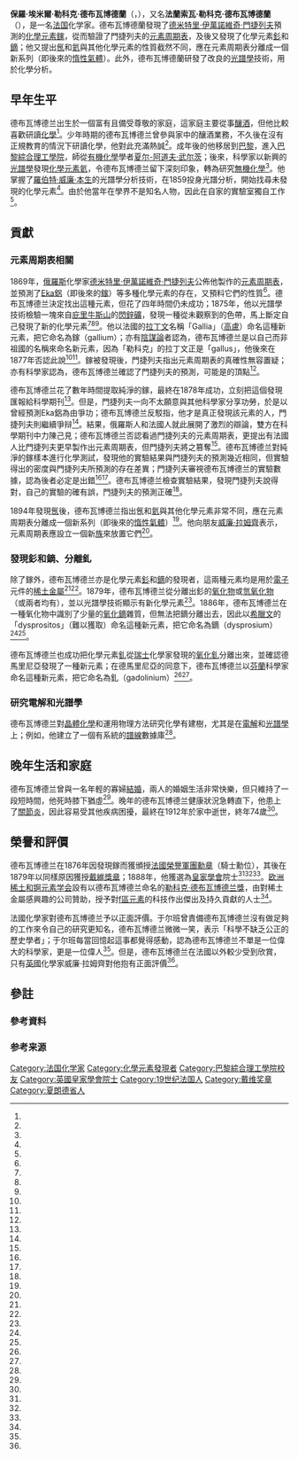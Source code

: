 {{NoteTA
|G1 = Chemistry
|1 = zh-cn:门捷列夫; zh-hk:門捷列夫; zh-tw:門得列夫;
|2 = zh-cn:弗朗索瓦; zh-hk:法蘭索瓦; zh-tw:法蘭索瓦
|3 = zh-cn:德布瓦博德兰; zh-hk:博勃瀚; zh-tw:德布瓦博德蘭;
}}
{{Infobox scientist
| name        = 保羅·埃米爾·勒科克·德布瓦博德蘭
| image       = Lecoq de Boisbaudran.jpg
|birth_date        = {{birth date|1838|04|18}}
|birth_place       = {{flag|France|1838}}[[干邑|干邑]]
|death_date        = {{death date and age|1912|05|28|1838|04|18}}
|death_place       = {{flag|France|1912}}[[巴黎|巴黎]]
| nationality = {{flag|France}}
| fields      = [[無機化學|無機化學]]
| alma_mater  = [[巴黎綜合理工學院|巴黎綜合理工學院]]
| academic_advisors = [[夏尔-阿道夫·武尔茨|夏尔-阿道夫·武尔茨]]
| known_for   = 發現[[鎵|鎵]]、[[釤|釤]]、[[鏑|鏑]]<br />
| awards      = [[法國榮譽軍團勳章|法國榮譽軍團勳章]]（騎士勳位）<br />[[戴維獎章|戴維獎章]]
}}
'''保羅·埃米爾·勒科克·德布瓦博德蘭'''（{{lang-fr|'''Paul Émile Lecoq de Boisbaudran'''}}，{{bd|1838年|4月18日|1912年|5月28日}}），又名'''法蘭索瓦·勒科克·德布瓦博德蘭'''（{{lang-fr|François Lecoq de Boisbaudran}}），是一名[[法国|法国]]化学家。德布瓦博德蘭發現了[[德米特里·伊萬諾維奇·門捷列夫|德米特里·伊萬諾維奇·門捷列夫]]預測的[[化學元素|化學元素]][[鎵|鎵]]，從而驗證了門捷列夫的[[元素周期表|元素周期表]]，及後又發現了化學元素[[釤|釤]]和[[鏑|鏑]]；他又提出[[氬|氬]]和[[氦|氦]]與其他化學元素的性質截然不同，應在元素周期表分離成一個新系列（即後來的[[稀有气体|惰性氣體]]）。此外，德布瓦博德蘭研發了改良的[[光譜學|光譜學]]技術，用於化學分析。

== 早年生平 ==
德布瓦博德兰出生於一個富有且備受尊敬的{{link-en|領主 (法國)|Seigneur|領主}}家庭，這家庭主要從事[[釀酒|釀酒]]，但他比較喜歡研讀[[化學|化學]]<ref name="Human Touch Of Chemistry"/>。少年時期的德布瓦博德兰曾參與家中的釀酒業務，不久後在沒有正規教育的情況下研讀化學，他對此充滿熱誠<ref name="Oxford University Press"/>。成年後的他移居到[[巴黎|巴黎]]，進入[[巴黎綜合理工學院|巴黎綜合理工學院]]，師從[[有機化學|有機化學]]學者[[夏尔-阿道夫·武尔茨|夏尔-阿道夫·武尔茨]]；後來，科學家以新興的[[光譜學|光譜學]]發現[[化學元素|化學元素]][[氦|氦]]，令德布瓦博德兰留下深刻印象，轉為研究[[無機化學|無機化學]]<ref name="Human Touch Of Chemistry"/>。他掌握了[[羅伯特·威廉·本生|羅伯特·威廉·本生]]的光譜學分析技術，在1859投身光譜分析，開始找尋未發現的化學元素<ref name="Encyclopædia Britannica"/>。由於他當年在學界不是知名人物，因此在自家的實驗室獨自工作<ref name="Oxford University Press"/>。

== 貢獻 ==
=== 元素周期表相關 ===
1869年，[[俄羅斯|俄羅斯]]化學家[[德米特里·伊萬諾維奇·門捷列夫|德米特里·伊萬諾維奇·門捷列夫]]公佈他製作的[[元素周期表|元素周期表]]，並預測了[[Eka|Eka]][[鋁|鋁]]（即後來的[[鎵|鎵]]）等多種化學元素的存在，又預料它們的性質<ref name="Encyclopædia Britannica"/>。德布瓦博德兰決定找出這種元素，但花了四年時間仍未成功；1875年，他以光譜學技術檢驗一塊來自[[庇里牛斯山|庇里牛斯山]]的[[閃鋅礦|閃鋅礦]]，發現一種從未觀察到的色帶，馬上斷定自己發現了新的化學元素<ref name="Human Touch Of Chemistry"/><ref name="Little, Brown and Company"/><ref name="Hachette UK"/>。他以法國的[[拉丁文|拉丁文]]名稱「Gallia」（[[高盧|高盧]]）命名這種新元素，把它命名為鎵（gallium）；亦有[[陰謀論|陰謀論]]者認為，德布瓦博德兰是以自己而非祖國的名稱來命名新元素，因為「勒科克」的拉丁文正是「gallus」，他後來在1877年否認此說<ref name="Human Touch Of Chemistry"/><ref name="Little, Brown and Company"/>。鎵被發現後，門捷列夫指出元素周期表的真確性無容置疑；亦有科學家認為，德布瓦博德兰確認了門捷列夫的預測，可能是{{link-en|元素周期表歷史|History of the periodic table}}的頂點<ref name="Springer Science & Business Media"/>。

德布瓦博德兰花了數年時間提取純淨的鎵，最終在1878年成功，立刻把這個發現匯報給科學期刊<ref name="Little, Brown and Company"/>。但是，門捷列夫一向不太願意與其他科學家分享功勞，於是以曾經預測Eka鋁為由爭功；德布瓦博德兰反駁指，他才是真正發現該元素的人，門捷列夫則繼續爭辩<ref name="Little, Brown and Company"/>。結果，俄羅斯人和法國人就此展開了激烈的辯論，雙方在科學期刊中力陳己見；德布瓦博德兰否認看過門捷列夫的元素周期表，更提出有法國人比門捷列夫更早製作出元素周期表，但門捷列夫將之篡奪<ref name="Little, Brown and Company"/>。德布瓦博德兰對純淨的鎵樣本進行化學測試，發現他的實驗結果與門捷列夫的預測幾近相同，但實驗得出的密度與門捷列夫所預測的存在差異；門捷列夫審視德布瓦博德兰的實驗數據，認為後者必定是出錯<ref name="Human Touch Of Chemistry"/><ref name="Little, Brown and Company"/>。德布瓦博德兰檢查實驗結果，發現門捷列夫說得對，自己的實驗的確有誤，門捷列夫的預測正確<ref name="Little, Brown and Company"/>。

1894年發現[[氬|氬]]後，德布瓦博德兰指出氬和[[氦|氦]]與其他化學元素非常不同，應在元素周期表分離成一個新系列（即後來的[[稀有气体|惰性氣體]]）<ref name="Human Touch Of Chemistry"/>。他向朋友[[威廉·拉姆齊|威廉·拉姆齊]]表示，元素周期表應設立一個新[[族_(化学)|族]]來放置它們{{efn|這個族現為[[18族元素|18族元素]]。}}<ref name="Oxford University Press"/>。

=== 發現釤和鏑、分離釓 ===
除了鎵外，德布瓦博德兰亦是化學元素[[釤|釤]]和[[鏑|鏑]]的發現者{{efn|科學界對釤的發現存在爭議，但由德布瓦博德兰發現是最廣為接受的說法。}}，這兩種元素均是用於[[電子|電子]]元件的[[稀土金屬|稀土金屬]]<ref name="Human Touch Of Chemistry" /><ref name="RACI"/>。1879年，德布瓦博德兰從{{link-en|鈮釔礦|Samarskite}}分離出釤的[[氧化物|氧化物]]或[[氫氧化物|氫氧化物]]（或兩者均有），並以光譜學技術顯示有新化學元素<ref name="RACI"/>。1886年，德布瓦博德兰在一種氧化物中識別了少量的[[氧化鏑|氧化鏑]]雜質{{efn|一說為[[氧化鈥|氧化鈥]]，另一說為[[氧化鉺|氧化鉺]]。}}，但無法把鏑分離出去，因此以[[希臘文|希臘文]]的「dysprositos」（難以獲取）命名這種新元素，把它命名為鏑（dysprosium）<ref name="Chemicool"/><ref name="WebElements"/>。

德布瓦博德兰也成功把化學元素[[釓|釓]]從[[瑞士|瑞士]]化學家{{link-en|讓-夏爾·加利薩爾·德馬里尼亞克|Jean Charles Galissard de Marignac}}發現的[[氧化釓|氧化釓]]分離出來，並確認德馬里尼亞發現了一種新元素；在德馬里尼亞的同意下，德布瓦博德兰以[[芬蘭|芬蘭]]科學家{{link-en|約翰·加多林|Johan Gadolin}}命名這種新元素，把它命名為釓（gadolinium）<ref name="Human Touch Of Chemistry" /><ref name="Chemicool2"/>。

=== 研究電解和光譜學 ===
德布瓦博德兰對[[晶體化學|晶體化學]]和運用物理方法研究化學有建樹，尤其是在[[電解|電解]]和[[光譜學|光譜學]]上；例如，他建立了一個有系統的[[譜線|譜線]]數據庫<ref name="Durham University"/>。

== 晚年生活和家庭 ==
德布瓦博德兰曾與一名年輕的寡婦[[結婚|結婚]]，兩人的婚姻生活非常快樂，但只維持了一段短時間，他死時膝下猶虛<ref name="Oxford University Press" />。晚年的德布瓦博德兰健康狀況急轉直下，他患上了[[關節炎|關節炎]]，因此容易受其他疾病困擾，最終在1912年於家中逝世，終年74歲<ref name="Oxford University Press" />。

== 榮譽和評價 ==
德布瓦博德兰在1876年因發現鎵而獲頒授[[法國榮譽軍團勳章|法國榮譽軍團勳章]]（騎士勳位），其後在1879年以同樣原因獲授[[戴維獎章|戴維獎章]]；1888年，他獲選為[[皇家學會|皇家學會]]院士<ref name="Human Touch Of Chemistry" /><ref name="Oxford University Press2" /><ref name="Springer Science & Business Media2"/>。[[欧洲稀土和锕元素学会|欧洲稀土和锕元素学会]]設有以德布瓦博德兰命名的[[勒科克·德布瓦博德兰獎|勒科克·德布瓦博德兰獎]]，由對稀土金屬感興趣的公司贊助，授予對[[f區元素|f區元素]]的科技作出傑出及持久貢獻的人士<ref name="European Rare-Earth and Actinide Society"/>。

法國化學家{{link-en|乔治·于尔班|Georges Urbain}}對德布瓦博德兰予以正面評價。于尔班曾責備德布瓦博德兰沒有做足夠的工作來令自己的研究更知名，德布瓦博德兰微微一笑，表示「科學不缺乏公正的歷史學者」；于尔班每當回憶起這事都覺得感動，認為德布瓦博德兰不單是一位偉大的科學家，更是一位偉人<ref name="Oxford University Press" />。但是，德布瓦博德兰在法國以外較少受到欣賞，只有[[英國|英國]]化學家威廉·拉姆齊對他抱有正面評價<ref name="Oxford University Press" />。

== 參註 ==
=== 參考資料 ===
{{reflist|2|refs=
<ref name="Human Touch Of Chemistry">{{cite web |title=Paul Emile Lecoq de Boisbaudran |url=http://humantouchofchemistry.com/paul-emile-lecoq-de-boisbaudran.htm |website=Human Touch Of Chemistry |accessdate=2016-07-02 |archiveurl=https://archive.is/20160702080544/http://humantouchofchemistry.com/paul-emile-lecoq-de-boisbaudran.htm |archivedate=2016-07-02 |deadurl=yes }}</ref>
<ref name="Oxford University Press">{{cite book|author1=Marco Fontani|author2=Mariagrazia Costa|author3=Mary Virginia Orna|title=The Lost Elements: The Periodic Table's Shadow Side|publisher=Oxford University Press|year=2014|isbn=9780199383351|pages=213}}</ref>
<ref name="Encyclopædia Britannica">{{cite encyclopedia |title=Paul-Émile Lecoq de Boisbaudran |encyclopedia=Encyclopædia Britannica |url=https://global.britannica.com/biography/Paul-Emile-Lecoq-de-Boisbaudran |accessdate=2016-07-02 |archiveurl=https://archive.is/20160702083057/https://global.britannica.com/biography/Paul-Emile-Lecoq-de-Boisbaudran |archivedate=2016-07-02 |deadurl=no }}</ref>
<ref name="Little, Brown and Company">{{cite book|author1=Sam Kean|title=The Disappearing Spoon: And Other True Tales of Madness, Love, and the History of the World from the Periodic Table of the Elements|publisher=Little, Brown and Company|year=2010|isbn=9780316089081}}</ref>
<ref name="Springer Science & Business Media">{{cite book|author1=Mansoor Niaz|author2=Marniev Luiggi|title=Facilitating Conceptual Change in Students' Understanding of the Periodic Table|publisher=Springer Science & Business Media|year=2013|isbn=9783319010861|pages=40}}</ref>
<ref name="RACI">{{cite web|title=SAMARIUM|url=https://www.raci.org.au/document/item/479|website=Royal Australian Chemical Institute|accessdate=2016-07-02|archiveurl=https://web.archive.org/web/20160331182159/https://www.raci.org.au/document/item/479|archivedate=2016-03-31|deadurl=yes}}</ref>
<ref name="Chemicool">{{cite web |title=Dysprosium Element Facts / Chemistry |url=http://www.chemicool.com/elements/dysprosium.html |website=Chemicool |accessdate=2016-07-02 |archiveurl=https://archive.is/20160702131551/http://www.chemicool.com/elements/dysprosium.html |archivedate=2016-07-02 |deadurl=no }}</ref>
<ref name="WebElements">{{cite web |title=Dysprosium: historical information |url=https://www.webelements.com/dysprosium/history.html |website=WebElements |accessdate=2016-07-02 |archiveurl=https://archive.is/20160702131758/https://www.webelements.com/dysprosium/history.html |archivedate=2016-07-02 |deadurl=no }}</ref>
<ref name="Chemicool2">{{cite web |title=Gadolinium Element Facts / Chemistry |url=http://www.chemicool.com/elements/gadolinium.html |website=Chemicool2 |accessdate=2016-07-02 |archiveurl=https://archive.is/20130830225114/http://www.chemicool.com/elements/gadolinium.html |archivedate=2013-08-30 |deadurl=no }}</ref>
<ref name="Hachette UK">{{cite book|author1=Gail Dixon|author2=Paul Parsons|title=The Periodic Table: An Indispensable Pocket-sized Guide to the Elements|publisher=Hachette UK|year=2013|isbn=9781780875682}}</ref>
<ref name="Durham University">{{cite web |title=David Parker wins prestigious award |url=https://www.dur.ac.uk/chemistry/news/news_archive/?itemno=14666 |website=Durham University |accessdate=2016-07-02 |archiveurl=https://archive.is/20160702145254/https://www.dur.ac.uk/chemistry/news/news_archive/?itemno=14666 |archivedate=2016-07-02 |deadurl=no |date=2012-05-23 }}</ref>
<ref name="Oxford University Press2">{{cite book|author1=Stephen G. Brush|title=Making 20th Century Science: How Theories Became Knowledge|publisher=Oxford University Press|year=2015|isbn=9780199978519|pages=165}}</ref>
<ref name="European Rare-Earth and Actinide Society">{{cite web|title=LeCoq de Boisbaudran award|url=http://ereswww.epfl.ch/load/LeCoq_Info-2015.pdf|website=European Rare-Earth and Actinide Society|accessdate=2016-07-02|archiveurl=https://web.archive.org/web/20160702154051/http://ereswww.epfl.ch/load/LeCoq_Info-2015.pdf|archivedate=2016-07-02|deadurl=no}}</ref>
<ref name="Springer Science & Business Media2">{{cite book|author1=Jagdish Mehra|author2=Helmut Rechenberg|title=The Historical Development of Quantum Theory|publisher=Springer Science & Business Media|year=2000|isbn=9780387951744|pages=161}}</ref>
}}

===参考来源===
{{notelist}}

{{戴维奖章获得者}}
{{Authority control}}
{{DEFAULTSORT:Lecoq de Boisbaudran, Paul Emile}}
[[Category:法国化学家|Category:法国化学家]]
[[Category:化學元素發現者|Category:化學元素發現者]]
[[Category:巴黎綜合理工學院校友|Category:巴黎綜合理工學院校友]]
[[Category:英國皇家學會院士|Category:英國皇家學會院士]]
[[Category:19世纪法国人|Category:19世纪法国人]]
[[Category:戴维奖章|Category:戴维奖章]]
[[Category:夏朗德省人|Category:夏朗德省人]]